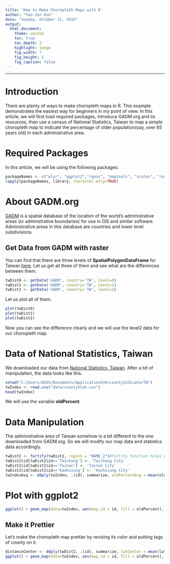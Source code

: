 ```yaml
---
title: 'How to Make Choropleth Maps with R'
author: "Yao-Jen Kuo"
date: "Sunday, October 11, 2015"
output:
  html_document:
    theme: united
    toc: true
    toc_depth: 2
    highlight: tango
    fig_width: 7
    fig_height: 5
    fig_caption: false
---
```


***

# Introduction

There are plenty of ways to make choropleth maps in R. This example demonstrates the easiest way for beginners in my point of view. In this article, we will first load required packages, introduce GADM.org and its resources, then use a census of National Statistics, Taiwan to map a simple choropleth map to indicate the percentage of older population(say, over 65 years old) in each administrative area.

# Required Packages

In this article, we will be using the following packages:

```r
packageNames <- c("plyr", "ggplot2","rgeos", "maptools", "scales", "raster")
lapply(packageNames, library, character.only=TRUE)
```

# About GADM.org

[GADM](http://gadm.org/) is a spatial database of the location of the world's administrative areas (or adminstrative boundaries) for use in GIS and similar software. Administrative areas in this database are countries and lower level subdivisions.

## Get Data from GADM with **raster**

You can find that there are three levels of **SpatialPolygonDataFrame** for Taiwan [here](http://gadm.org/country). Let us get all three of them and see what are the differences between them.

```r
twDist0 <- getData('GADM', country='TW', level=0)
twDist1 <- getData('GADM', country='TW', level=1)
twDist2 <- getData('GADM', country='TW', level=2)
```

Let us plot all of them.

```r
plot(twDist0)
plot(twDist1)
plot(twDist2)
```

Now you can see the difference clearly and we will use the level2 data for our choropleth map.

# Data of National Statistics, Taiwan

We downloaded our data from [National Statistics, Taiwan](http://statdb.dgbas.gov.tw/pxweb/dialog/statfile9.asp). After a bit of manipulation, the data looks like this.

```r
setwd("C:/Users/ASUS/Documents/ApplicationInR/countyIndicatorTW")
twIndex <- read.csv("data/countyStat.csv")
head(twIndex)
```

We will use the variable **oldPercent**.

# Data Manipulation

The administrative area of Taiwan somehow is a bit different to the one downloaded from GADM.org. So we will modify our map data and statistics data accordingly.

```r
twDist2 <- fortify(twDist2, region = "NAME_2")#fortify function helps us transform a SpatialPolygonDataFrame into a data frame, which is easier to manipulate.
twDist2$id[twDist2$id=='Taichung'] <- 'Taichung City'
twDist2$id[twDist2$id=='Tainan'] <- 'Tainan City'
twDist2$id[twDist2$id=='Kaohsiung'] <- 'Kaohsiung City'
twIndexAvg <- ddply(twIndex, .(id), summarize, oldPercentAvg = mean(oldPercent), socialIncreaseAvg=mean(socialIncrease), unemploymentAvg=mean(unemployment))#We just roughly average the indicators of 2 counties if they are merged in data from GADM.
```

# Plot with ggplot2

```r
ggplot() + geom_map(data=twIndex, aes(map_id = id, fill = oldPercent), map = twDist2) + expand_limits(x = twDist2$long, y = twDist2$lat)
```

## Make it Prettier

Let's make the choropleth map prettier by revising its color and putting tags of county on it.

```r
distanceCenter <- ddply(twDist2, .(id), summarize, latCenter = mean(lat), longCenter = mean(long))
ggplot() + geom_map(data=twIndex, aes(map_id = id, fill = oldPercent), map = twDist2) + expand_limits(x = twDist2$long, y = twDist2$lat) + scale_fill_gradient2(low = "white",  mid = "palevioletred1", midpoint = mean(twIndex$oldPercent), high = muted("palevioletred4"), limits = c(min(twIndex$oldPercent)-3, max(twIndex$oldPercent)+3))+geom_text(data = distanceCenter, aes(x = longCenter, y = latCenter, label = id, size = 0.2))+xlab("")+ylab("")+ggtitle("Older Population in Taiwan")
```